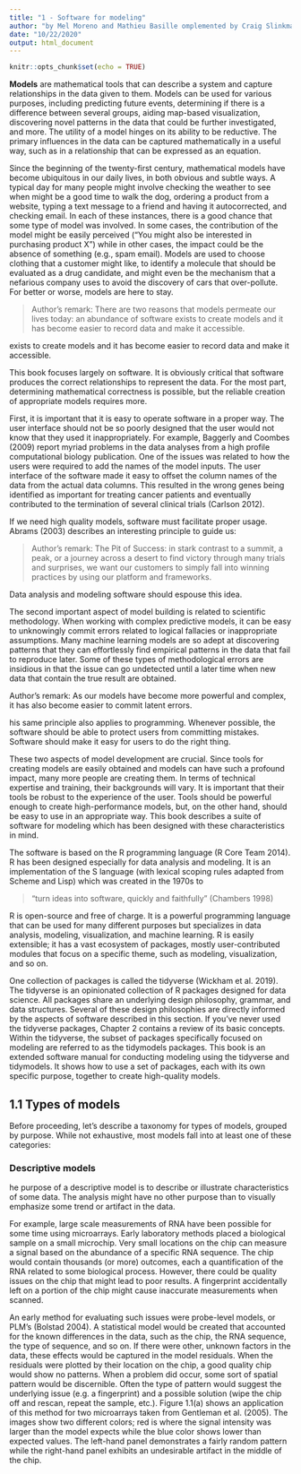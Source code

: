 ```yaml
---
title: "1 - Software for modeling"
author: "by Mel Moreno and Mathieu Basille omplemented by Craig Slinkman"
date: "10/22/2020"
output: html_document
---
```


```r
knitr::opts_chunk$set(echo = TRUE)
```

**Models** are mathematical tools that can describe a system and capture relationships in the data given to them. Models can be used for various purposes, including predicting future events, determining if there is a difference between several groups, aiding map-based visualization, discovering novel patterns in the data that could be further investigated, and more. The utility of a model hinges on its ability to be reductive. The primary influences in the data can be captured mathematically in a useful way, such as in a relationship that can be expressed as an equation.  

Since the beginning of the twenty-first century, mathematical models have become ubiquitous in our daily lives, in both obvious and subtle ways. A typical day for many people might involve checking the weather to see when might be a good time to walk the dog, ordering a product from a website, typing a text message to a friend and having it autocorrected, and checking email. In each of these instances, there is a good chance that some type of model was involved. In some cases, the contribution of the model might be easily perceived (“You might also be interested in purchasing product X”) while in other cases, the impact could be the absence of something (e.g., spam email). Models are used to choose clothing that a customer might like, to identify a molecule that should be evaluated as a drug candidate, and might even be the mechanism that a nefarious company uses to avoid the discovery of cars that over-pollute. For better or worse, models are here to stay.  

>Author's remark: There are two reasons that models permeate our lives today: an abundance of software exists to create models and it has become easier to record data and make it accessible.  

exists to create models and it has become easier to record data and make it accessible.

This book focuses largely on software. It is obviously critical that software produces the correct relationships to represent the data. For the most part, determining mathematical correctness is possible, but the reliable creation of appropriate models requires more.

First, it is important that it is easy to operate software in a proper way. The user interface should not be so poorly designed that the user would not know that they used it inappropriately. For example, Baggerly and Coombes (2009) report myriad problems in the data analyses from a high profile computational biology publication. One of the issues was related to how the users were required to add the names of the model inputs. The user interface of the software made it easy to offset the column names of the data from the actual data columns. This resulted in the wrong genes being identified as important for treating cancer patients and eventually contributed to the termination of several clinical trials (Carlson 2012).

If we need high quality models, software must facilitate proper usage. Abrams (2003) describes an interesting principle to guide us:

>Author's remark: The Pit of Success: in stark contrast to a summit, a peak, or a journey across a desert to find victory through many trials and surprises, we want our customers to simply fall into winning practices by using our platform and frameworks.

Data analysis and modeling software should espouse this idea.

The second important aspect of model building is related to scientific methodology. When working with complex predictive models, it can be easy to unknowingly commit errors related to logical fallacies or inappropriate assumptions. Many machine learning models are so adept at discovering patterns that they can effortlessly find empirical patterns in the data that fail to reproduce later. Some of these types of methodological errors are insidious in that the issue can go undetected until a later time when new data that contain the true result are obtained.  

Author's remark: As our models have become more powerful and complex, it has also become easier to commit latent errors.  

his same principle also applies to programming. Whenever possible, the software should be able to protect users from committing mistakes. Software should make it easy for users to do the right thing.

These two aspects of model development are crucial. Since tools for creating models are easily obtained and models can have such a profound impact, many more people are creating them. In terms of technical expertise and training, their backgrounds will vary. It is important that their tools be robust to the experience of the user. Tools should be powerful enough to create high-performance models, but, on the other hand, should be easy to use in an appropriate way. This book describes a suite of software for modeling which has been designed with these characteristics in mind.

The software is based on the R programming language (R Core Team 2014). R has been designed especially for data analysis and modeling. It is an implementation of the S language (with lexical scoping rules adapted from Scheme and Lisp) which was created in the 1970s to

> “turn ideas into software, quickly and faithfully” (Chambers 1998)

R is open-source and free of charge. It is a powerful programming language that can be used for many different purposes but specializes in data analysis, modeling, visualization, and machine learning. R is easily extensible; it has a vast ecosystem of packages, mostly user-contributed modules that focus on a specific theme, such as modeling, visualization, and so on.

One collection of packages is called the tidyverse (Wickham et al. 2019). The tidyverse is an opinionated collection of R packages designed for data science. All packages share an underlying design philosophy, grammar, and data structures. Several of these design philosophies are directly informed by the aspects of software described in this section. If you’ve never used the tidyverse packages, Chapter 2 contains a review of its basic concepts. Within the tidyverse, the subset of packages specifically focused on modeling are referred to as the tidymodels packages. This book is an extended software manual for conducting modeling using the tidyverse and tidymodels. It shows how to use a set of packages, each with its own specific purpose, together to create high-quality models.  

## 1.1 Types of models

Before proceeding, let’s describe a taxonomy for types of models, grouped by purpose. While not exhaustive, most models fall into at least one of these categories:  

### Descriptive models

he purpose of a descriptive model is to describe or illustrate characteristics of some data. The analysis might have no other purpose than to visually emphasize some trend or artifact in the data.

For example, large scale measurements of RNA have been possible for some time using microarrays. Early laboratory methods placed a biological sample on a small microchip. Very small locations on the chip can measure a signal based on the abundance of a specific RNA sequence. The chip would contain thousands (or more) outcomes, each a quantification of the RNA related to some biological process. However, there could be quality issues on the chip that might lead to poor results. A fingerprint accidentally left on a portion of the chip might cause inaccurate measurements when scanned.

An early method for evaluating such issues were probe-level models, or PLM’s (Bolstad 2004). A statistical model would be created that accounted for the known differences in the data, such as the chip, the RNA sequence, the type of sequence, and so on. If there were other, unknown factors in the data, these effects would be captured in the model residuals. When the residuals were plotted by their location on the chip, a good quality chip would show no patterns. When a problem did occur, some sort of spatial pattern would be discernible. Often the type of pattern would suggest the underlying issue (e.g. a fingerprint) and a possible solution (wipe the chip off and rescan, repeat the sample, etc.). Figure 1.1(a) shows an application of this method for two microarrays taken from Gentleman et al. (2005). The images show two different colors; red is where the signal intensity was larger than the model expects while the blue color shows lower than expected values. The left-hand panel demonstrates a fairly random pattern while the right-hand panel exhibits an undesirable artifact in the middle of the chip.  

